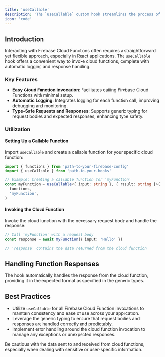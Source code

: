 ```yaml
---
title: 'useCallable'
description: 'The `useCallable` custom hook streamlines the process of invoking Firebase Cloud Functions from React applications. It simplifies making requests to cloud functions, providing an easy-to-use interface for sending requests and handling responses.'
icon: 'code'
---
```


## Introduction

Interacting with Firebase Cloud Functions often requires a straightforward yet flexible approach, especially in React applications. The `useCallable` hook offers a convenient way to invoke cloud functions, complete with automatic logging and response handling.

### Key Features

- **Easy Cloud Function Invocation**: Facilitates calling Firebase Cloud Functions with minimal setup.
- **Automatic Logging**: Integrates logging for each function call, improving debugging and monitoring.
- **Type-Safe Requests and Responses**: Supports generic typing for request bodies and expected responses, enhancing type safety.

### Utilization

#### Setting Up a Callable Function

Import `useCallable` and create a callable function for your specific cloud function:

```ts
import { functions } from 'path-to-your-firebase-config'
import { useCallable } from 'path-to-your-hooks'

// Example: Creating a callable function for 'myFunction'
const myFunction = useCallable<{ input: string }, { result: string }>(
  functions,
  'myFunction',
)
```

#### Invoking the Cloud Function

Invoke the cloud function with the necessary request body and handle the response:

```ts
// Call 'myFunction' with a request body
const response = await myFunction({ input: 'Hello' })

// 'response' contains the data returned from the cloud function
```

## Handling Function Responses

The hook automatically handles the response from the cloud function, providing it in the expected format as specified in the generic types.

## Best Practices

- Utilize `useCallable` for all Firebase Cloud Function invocations to maintain consistency and ease of use across your application.
- Leverage the generic typing to ensure that request bodies and responses are handled correctly and predictably.
- Implement error handling around the cloud function invocation to manage any exceptions or unexpected responses.

<Warning>
  Be cautious with the data sent to and received from cloud functions,
  especially when dealing with sensitive or user-specific information.
</Warning>
